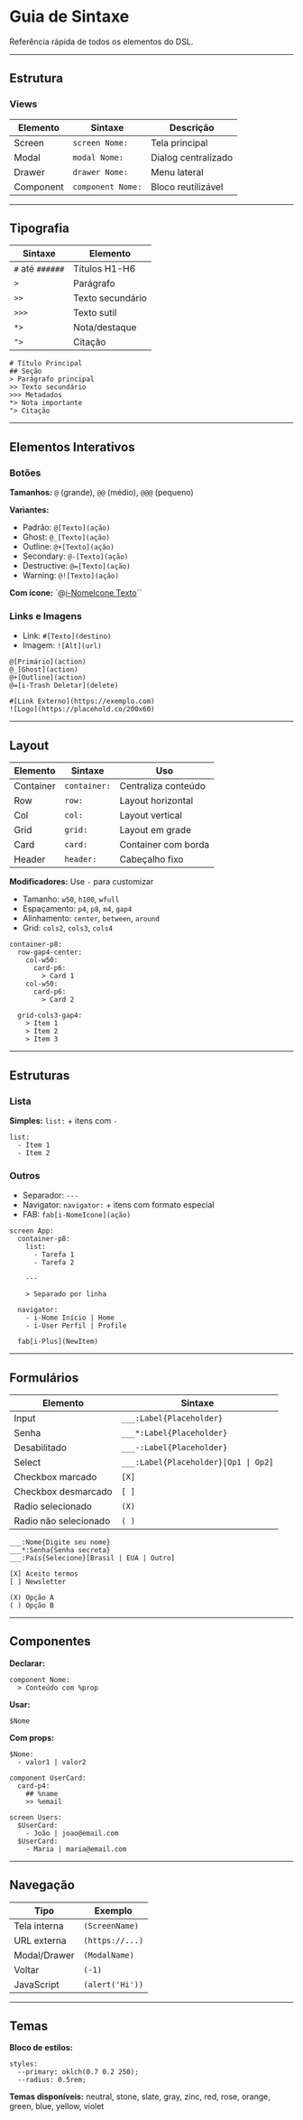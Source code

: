 # Guia de Sintaxe


Referência rápida de todos os elementos do DSL.

---

## Estrutura

### Views

| Elemento | Sintaxe | Descrição |
|----------|---------|------------|
| Screen | `screen Nome:` | Tela principal |
| Modal | `modal Nome:` | Dialog centralizado |
| Drawer | `drawer Nome:` | Menu lateral |
| Component | `component Nome:` | Bloco reutilizável |

---

## Tipografia

| Sintaxe | Elemento |
|---------|----------|
| `#` até `######` | Títulos H1-H6 |
| `>` | Parágrafo |
| `>>` | Texto secundário |
| `>>>` | Texto sutil |
| `*>` | Nota/destaque |
| `">` | Citação |

<DslExample title="Tipografia" heightClassName="h-56">

```dsl
# Título Principal
## Seção
> Parágrafo principal
>> Texto secundário
>>> Metadados
*> Nota importante
"> Citação
```

</DslExample>

---

## Elementos Interativos

### Botões

**Tamanhos:** `@` (grande), `@@` (médio), `@@@` (pequeno)

**Variantes:**
- Padrão: `@[Texto](ação)`
- Ghost: `@_[Texto](ação)`
- Outline: `@+[Texto](ação)`
- Secondary: `@-[Texto](ação)`
- Destructive: `@=[Texto](ação)`
- Warning: `@![Texto](ação)`

**Com ícone:** `@[i-NomeIcone Texto](ação)``

### Links e Imagens

- Link: `#[Texto](destino)`
- Imagem: `![Alt](url)`

<DslExample title="Interativos" heightClassName="h-48">

```dsl
@[Primário](action)
@_[Ghost](action)
@+[Outline](action)
@=[i-Trash Deletar](delete)

#[Link Externo](https://exemplo.com)
![Logo](https://placehold.co/200x60)
```

</DslExample>

---

## Layout

| Elemento | Sintaxe | Uso |
|----------|---------|-----|
| Container | `container:` | Centraliza conteúdo |
| Row | `row:` | Layout horizontal |
| Col | `col:` | Layout vertical |
| Grid | `grid:` | Layout em grade |
| Card | `card:` | Container com borda |
| Header | `header:` | Cabeçalho fixo |

**Modificadores:** Use `-` para customizar
- Tamanho: `w50`, `h100`, `wfull`
- Espaçamento: `p4`, `p8`, `m4`, `gap4`
- Alinhamento: `center`, `between`, `around`
- Grid: `cols2`, `cols3`, `cols4`

<DslExample title="Layout" heightClassName="h-48">

```dsl
container-p8:
  row-gap4-center:
    col-w50:
      card-p6:
        > Card 1
    col-w50:
      card-p6:
        > Card 2
  
  grid-cols3-gap4:
    > Item 1
    > Item 2
    > Item 3
```

</DslExample>

---

## Estruturas

### Lista

**Simples:** `list:` + itens com `-`

```dsl
list:
  - Item 1
  - Item 2
```

### Outros

- Separador: `---`
- Navigator: `navigator:` + itens com formato especial
- FAB: `fab[i-NomeIcone](ação)`

<DslExample title="Estruturas" heightClassName="h-56">

```dsl
screen App:
  container-p8:
    list:
      - Tarefa 1
      - Tarefa 2
    
    ---
    
    > Separado por linha
  
  navigator:
    - i-Home Início | Home
    - i-User Perfil | Profile
  
  fab[i-Plus](NewItem)
```

</DslExample>

---

## Formulários

| Elemento | Sintaxe |
|----------|----------|
| Input | `___:Label{Placeholder}` |
| Senha | `___*:Label{Placeholder}` |
| Desabilitado | `___-:Label{Placeholder}` |
| Select | `___:Label{Placeholder}[Op1 \| Op2]` |
| Checkbox marcado | `[X]` |
| Checkbox desmarcado | `[ ]` |
| Radio selecionado | `(X)` |
| Radio não selecionado | `( )` |

<DslExample title="Formulários" heightClassName="h-56">

```dsl
___:Nome{Digite seu nome}
___*:Senha{Senha secreta}
___:País{Selecione}[Brasil | EUA | Outro]

[X] Aceito termos
[ ] Newsletter

(X) Opção A
( ) Opção B
```

</DslExample>

---

## Componentes

**Declarar:**
```dsl
component Nome:
  > Conteúdo com %prop
```

**Usar:**
```dsl
$Nome
```

**Com props:**
```dsl
$Nome:
  - valor1 | valor2
```

<DslExample title="Componentes" heightClassName="h-48">

```dsl
component UserCard:
  card-p4:
    ## %name
    >> %email

screen Users:
  $UserCard:
    - João | joao@email.com
  $UserCard:
    - Maria | maria@email.com
```

</DslExample>

---

## Navegação

| Tipo | Exemplo |
|------|----------|
| Tela interna | `(ScreenName)` |
| URL externa | `(https://...)` |
| Modal/Drawer | `(ModalName)` |
| Voltar | `(-1)` |
| JavaScript | `(alert('Hi'))` |

---

## Temas

**Bloco de estilos:**
```dsl
styles:
  --primary: oklch(0.7 0.2 250);
  --radius: 0.5rem;
```

**Temas disponíveis:** neutral, stone, slate, gray, zinc, red, rose, orange, green, blue, yellow, violet

